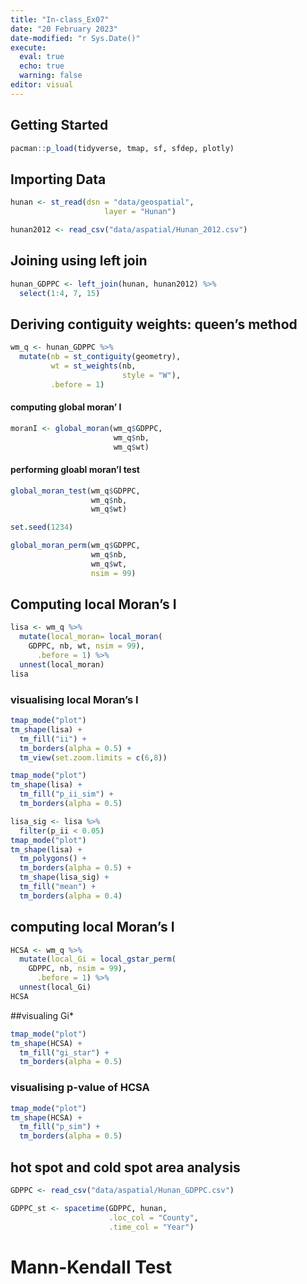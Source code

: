 ```yaml
---
title: "In-class_Ex07"
date: "20 February 2023"
date-modified: "r Sys.Date()"
execute: 
  eval: true
  echo: true
  warning: false
editor: visual
---
```


## Getting Started

```r
pacman::p_load(tidyverse, tmap, sf, sfdep, plotly)
```

## Importing Data

```r
hunan <- st_read(dsn = "data/geospatial",
                     layer = "Hunan")
```
```r
hunan2012 <- read_csv("data/aspatial/Hunan_2012.csv")
```
## Joining using left join

```r
hunan_GDPPC <- left_join(hunan, hunan2012) %>%
  select(1:4, 7, 15)
```
## Deriving contiguity weights: queen's method

```r
wm_q <- hunan_GDPPC %>%
  mutate(nb = st_contiguity(geometry),
         wt = st_weights(nb,
                         style = "W"),
         .before = 1)
```

#### computing global moran' I

```r
moranI <- global_moran(wm_q$GDPPC,
                       wm_q$nb,
                       wm_q$wt)
```

#### performing gloabl moran'I test
```r
global_moran_test(wm_q$GDPPC,
                  wm_q$nb,
                  wm_q$wt)
```

```r
set.seed(1234)
```

```r
global_moran_perm(wm_q$GDPPC,
                  wm_q$nb,
                  wm_q$wt,
                  nsim = 99)
```

## Computing local Moran's I
```r
lisa <- wm_q %>%
  mutate(local_moran= local_moran(
    GDPPC, nb, wt, nsim = 99), 
      .before = 1) %>%
  unnest(local_moran)
lisa
```

### visualising local Moran's I

```r
tmap_mode("plot")
tm_shape(lisa) +
  tm_fill("ii") +
  tm_borders(alpha = 0.5) +
  tm_view(set.zoom.limits = c(6,8))
```

```r
tmap_mode("plot")
tm_shape(lisa) +
  tm_fill("p_ii_sim") +
  tm_borders(alpha = 0.5)
```

```r
lisa_sig <- lisa %>%
  filter(p_ii < 0.05)
tmap_mode("plot")
tm_shape(lisa) +
  tm_polygons() +
  tm_borders(alpha = 0.5) +
  tm_shape(lisa_sig) +
  tm_fill("mean") +
  tm_borders(alpha = 0.4) 
```

## computing local Moran's I
```r
HCSA <- wm_q %>%
  mutate(local_Gi = local_gstar_perm(
    GDPPC, nb, nsim = 99),
      .before = 1) %>%
  unnest(local_Gi)
HCSA
```

##visualing Gi*
```r
tmap_mode("plot")
tm_shape(HCSA) +
  tm_fill("gi_star") +
  tm_borders(alpha = 0.5) 
```

### visualising p-value of HCSA
```r
tmap_mode("plot")
tm_shape(HCSA) +
  tm_fill("p_sim") +
  tm_borders(alpha = 0.5)
```



## hot spot and cold spot area analysis
```r
GDPPC <- read_csv("data/aspatial/Hunan_GDPPC.csv")
```
```r
GDPPC_st <- spacetime(GDPPC, hunan,
                      .loc_col = "County",
                      .time_col = "Year")
```



# Mann-Kendall Test





